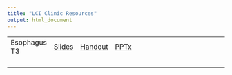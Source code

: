 ```yaml
---
title: "LCI Clinic Resources"
output: html_document
---
```


|  |  |  |  |  |  |
|------------|-------|---------|---------|------------|------------|
| Esophagus T3 | [Slides](esot3_slides.html) | [Handout](esot3.html) | [PPTx](esot3.pptx) |  |  |
|  |  |  |  |  |  |
|  |  |  |  |  |  |
|  |  |  |  |  |  |
|  |  |  |  |  |  |
